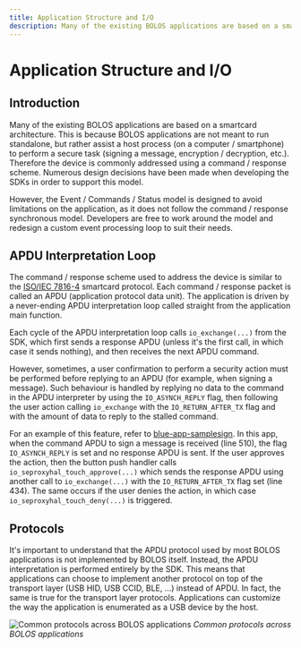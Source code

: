---
title: Application Structure and I/O
description: Many of the existing BOLOS applications are based on a smartcard architecture. This is because BOLOS applications are not meant to run standalone, but rather assist a host process. Therefore the device is commonly addressed using a command / response scheme.
---

# Application Structure and I/O

## Introduction

Many of the existing BOLOS applications are based on a smartcard architecture. This is because BOLOS applications are not meant to run standalone, but rather assist a host process (on a computer / smartphone) to perform a secure task (signing a message, encryption / decryption, etc.). Therefore the device is commonly addressed using a command / response scheme. Numerous design decisions have been made when developing the SDKs in order to support this model.

However, the Event / Commands / Status model is designed to avoid limitations on the application, as it does not follow the command / response synchronous model. Developers are free to work around the model and redesign a custom event processing loop to suit their needs.

## APDU Interpretation Loop

The command / response scheme used to address the device is similar to the [ISO/IEC 7816-4](https://en.wikipedia.org/wiki/Smart_card_application_protocol_data_unit) smartcard protocol. Each command / response packet is called an APDU (application protocol data unit). The application is driven by a never-ending APDU interpretation loop called straight from the application main function.

Each cycle of the APDU interpretation loop calls `io_exchange(...)` from the SDK, which first sends a response APDU (unless it's the first call, in which case it sends nothing), and then receives the next APDU command.

However, sometimes, a user confirmation to perform a security action must be performed before replying to an APDU (for example, when signing a message). Such behaviour is handled by replying no data to the command in the APDU interpreter by using the `IO_ASYNCH_REPLY` flag, then following the user action calling `io_exchange` with the `IO_RETURN_AFTER_TX` flag and with the amount of data to reply to the stalled command.

For an example of this feature, refer to [blue-app-samplesign](https://github.com/LedgerHQ/blue-sample-apps/blob/2fb0f8f68ef68bbecd601cf476e532177288a0fa/blue-app-samplesign/src/main.c). In this app, when the command APDU to sign a message is received (line 510), the flag `IO_ASYNCH_REPLY` is set and no response APDU is sent. If the user approves the action, then the button push handler calls `io_seproxyhal_touch_approve(...)` which sends the response APDU using another call to `io_exchange(...)` with the `IO_RETURN_AFTER_TX` flag set (line 434). The same occurs if the user denies the action, in which case `io_seproxyhal_touch_deny(...)` is triggered.

## Protocols

It's important to understand that the APDU protocol used by most BOLOS applications is not implemented by BOLOS itself. Instead, the APDU interpretation is performed entirely by the SDK. This means that applications can choose to implement another protocol on top of the transport layer (USB HID, USB CCID, BLE, ...) instead of APDU. In fact, the same is true for the transport layer protocols. Applications can customize the way the application is enumerated as a USB device by the host.

![Common protocols across BOLOS applications](/device-app/common_protocols.png)
*Common protocols across BOLOS applications*

